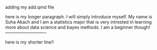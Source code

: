 adding my add.qmd file

here is my longer paragraph. I will simply introduce myself. My name is Suha Akach and I am a statistics major that is very intrested in learning more about data science and bayes methods. I am a beginner though! ----------------------------

here is my shorter line!!